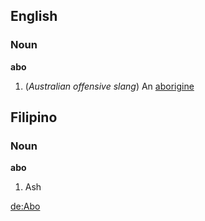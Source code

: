 ==English==
===Noun===
'''abo'''
#(''Australian offensive slang'') An [[aborigine]]

==Filipino==
===Noun===
'''abo'''
# Ash

[[de:Abo]]